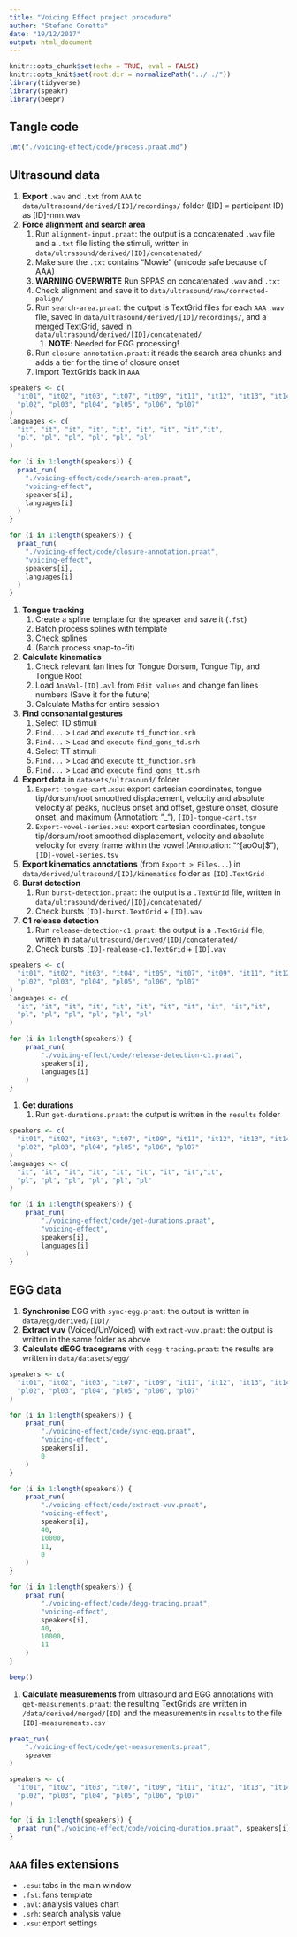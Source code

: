 ```yaml
---
title: "Voicing Effect project procedure"
author: "Stefano Coretta"
date: "19/12/2017"
output: html_document
---
```


```r
knitr::opts_chunk$set(echo = TRUE, eval = FALSE)
knitr::opts_knit$set(root.dir = normalizePath("../../"))
library(tidyverse)
library(speakr)
library(beepr)
```

## Tangle code

```r
lmt("./voicing-effect/code/process.praat.md")
```

## Ultrasound data

1. **Export** `.wav` and `.txt` from `AAA` to `data/ultrasound/derived/[ID]/recordings/` folder ([ID] = participant ID) as [ID]-nnn.wav
1. **Force alignment and search area**
    1. Run `alignment-input.praat`: the output is a concatenated `.wav` file and a `.txt` file listing the stimuli, written in `data/ultrasound/derived/[ID]/concatenated/`
    1. Make sure the `.txt` contains "Mowie" (unicode safe because of AAA)
    1. **WARNING OVERWRITE** Run SPPAS on concatenated `.wav` and `.txt`
    1. Check alignment and save it to `data/ultrasound/raw/corrected-palign/`
    1. Run `search-area.praat`: the output is TextGrid files for each `AAA` `.wav` file, saved in `data/ultrasound/derived/[ID]/recordings/`, and a merged TextGrid, saved in `data/ultrasound/derived/[ID]/concatenated/`
        1. **NOTE**: Needed for EGG processing!
    1. Run `closure-annotation.praat`: it reads the search area chunks and adds a tier for the time of closure onset
    1. Import TextGrids back in `AAA`

```r
speakers <- c(
  "it01", "it02", "it03", "it07", "it09", "it11", "it12", "it13", "it14",
  "pl02", "pl03", "pl04", "pl05", "pl06", "pl07"
)
languages <- c(
  "it", "it", "it", "it", "it", "it", "it", "it","it",
  "pl", "pl", "pl", "pl", "pl", "pl"
)

for (i in 1:length(speakers)) {
  praat_run(
    "./voicing-effect/code/search-area.praat",
    "voicing-effect",
    speakers[i],
    languages[i]
  )
}

for (i in 1:length(speakers)) {
  praat_run(
    "./voicing-effect/code/closure-annotation.praat",
    "voicing-effect",
    speakers[i],
    languages[i]
  )
}
```

1. **Tongue tracking**
    1. Create a spline template for the speaker and save it (`.fst`)
    1. Batch process splines with template
    1. Check splines
    1. (Batch process snap-to-fit)
1. **Calculate kinematics**
    1. Check relevant fan lines for Tongue Dorsum, Tongue Tip, and Tongue Root
    1. Load `AnaVal-[ID].avl` from `Edit values` and change fan lines numbers (Save it for the future)
    1. Calculate Maths for entire session
1. **Find consonantal gestures**
    1. Select TD stimuli
    1. `Find...` > `Load` and `execute` `td_function.srh`
    1. `Find...` > `Load` and `execute` `find_gons_td.srh`
    1. Select TT stimuli
    1. `Find...` > `Load` and `execute` `tt_function.srh`
    1. `Find...` > `Load` and `execute` `find_gons_tt.srh`
1. **Export data** in `datasets/ultrasound/` folder
    1. `Export-tongue-cart.xsu`: export cartesian coordinates, tongue tip/dorsum/root smoothed displacement, velocity and absolute velocity at peaks, nucleus onset and offset, gesture onset, closure onset, and maximum (Annotation: "_"), `[ID]-tongue-cart.tsv`
    1. `Export-vowel-series.xsu`: export cartesian coordinates, tongue tip/dorsum/root smoothed displacement, velocity and absolute velocity for every frame within the vowel (Annotation: "\^[aoOu]$"), `[ID]-vowel-series.tsv`
1. **Export kinematics annotations** (from `Export > Files...`) in `data/derived/ultrasound/[ID]/kinematics` folder as `[ID].TextGrid`
1. **Burst detection**
    1. Run `burst-detection.praat`: the output is a `.TextGrid` file, written in `data/ultrasound/derived/[ID]/concatenated/`
    1. Check bursts `[ID]-burst.TextGrid` + `[ID].wav`
1. **C1 release detection**
    1. Run `release-detection-c1.praat`: the output is a `.TextGrid` file, written in `data/ultrasound/derived/[ID]/concatenated/`
    1. Check bursts `[ID]-realease-c1.TextGrid` + `[ID].wav`

```r
speakers <- c(
  "it01", "it02", "it03", "it04", "it05", "it07", "it09", "it11", "it12", "it13", "it14",
  "pl02", "pl03", "pl04", "pl05", "pl06", "pl07"
)
languages <- c(
  "it", "it", "it", "it", "it", "it", "it", "it", "it", "it","it",
  "pl", "pl", "pl", "pl", "pl", "pl"
)

for (i in 1:length(speakers)) {
    praat_run(
        "./voicing-effect/code/release-detection-c1.praat",
        speakers[i],
        languages[i]
    )
}
```

1. **Get durations**
    1. Run `get-durations.praat`: the output is written in the `results` folder
   
```r
speakers <- c(
  "it01", "it02", "it03", "it07", "it09", "it11", "it12", "it13", "it14",
  "pl02", "pl03", "pl04", "pl05", "pl06", "pl07"
)
languages <- c(
  "it", "it", "it", "it", "it", "it", "it", "it","it",
  "pl", "pl", "pl", "pl", "pl", "pl"
)

for (i in 1:length(speakers)) {
    praat_run(
        "./voicing-effect/code/get-durations.praat",
        "voicing-effect",
        speakers[i],
        languages[i]
    )
}
```


## EGG data

1. **Synchronise** EGG with `sync-egg.praat`: the output is written in `data/egg/derived/[ID]/`
1. **Extract vuv** (Voiced/UnVoiced) with `extract-vuv.praat`: the output is written in the same folder as above
1. **Calculate dEGG tracegrams** with `degg-tracing.praat`: the results are written in `data/datasets/egg/`

```r
speakers <- c(
  "it01", "it02", "it03", "it07", "it09", "it11", "it12", "it13", "it14",
  "pl02", "pl03", "pl04", "pl05", "pl06", "pl07"
)

for (i in 1:length(speakers)) {
    praat_run(
        "./voicing-effect/code/sync-egg.praat",
        "voicing-effect",
        speakers[i],
        0
    )
}

for (i in 1:length(speakers)) {
    praat_run(
        "./voicing-effect/code/extract-vuv.praat",
        "voicing-effect",
        speakers[i],
        40,
        10000,
        11,
        0
    )
}

for (i in 1:length(speakers)) {
    praat_run(
        "./voicing-effect/code/degg-tracing.praat",
        "voicing-effect",
        speakers[i],
        40,
        10000,
        11
    )
}

beep()
```

1. **Calculate measurements** from ultrasound and EGG annotations with `get-measurements.praat`: the resulting TextGrids are written in `/data/derived/merged/[ID]` and the measurements in `results` to the file `[ID]-measurements.csv`

```r
praat_run(
    "./voicing-effect/code/get-measurements.praat",
    speaker
)
```

```r
speakers <- c(
  "it01", "it02", "it03", "it07", "it09", "it11", "it12", "it13", "it14",
  "pl02", "pl03", "pl04", "pl05", "pl06", "pl07"
)

for (i in 1:length(speakers)) {
  praat_run("./voicing-effect/code/voicing-duration.praat", speakers[i])
}
```


## `AAA` files extensions
* `.esu`: tabs in the main window
* `.fst`: fans template
* `.avl`: analysis values chart
* `.srh`: search analysis value
* `.xsu`: export settings
